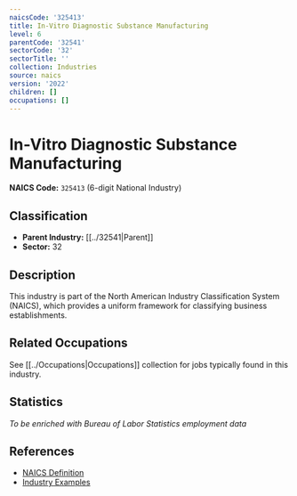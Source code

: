 ```yaml
---
naicsCode: '325413'
title: In-Vitro Diagnostic Substance Manufacturing
level: 6
parentCode: '32541'
sectorCode: '32'
sectorTitle: ''
collection: Industries
source: naics
version: '2022'
children: []
occupations: []
---
```

# In-Vitro Diagnostic Substance Manufacturing

**NAICS Code:** `325413` (6-digit National Industry)

## Classification

- **Parent Industry:** [[../32541|Parent]]
- **Sector:** 32

## Description

This industry is part of the North American Industry Classification System (NAICS), which provides a uniform framework for classifying business establishments.

## Related Occupations

See [[../Occupations|Occupations]] collection for jobs typically found in this industry.

## Statistics

*To be enriched with Bureau of Labor Statistics employment data*

## References

- [NAICS Definition](https://www.census.gov/naics/)
- [Industry Examples](https://www.census.gov/naics/2022NAICS/)
